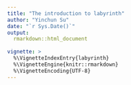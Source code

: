```yaml
---
title: "The introduction to labyrinth"
author: "Yinchun Su"
date: "`r Sys.Date()`"
output: 
  rmarkdown::html_document
  
vignette: >
  %\VignetteIndexEntry{labyrinth}
  %\VignetteEngine{knitr::rmarkdown}
  %\VignetteEncoding{UTF-8}
---
```

